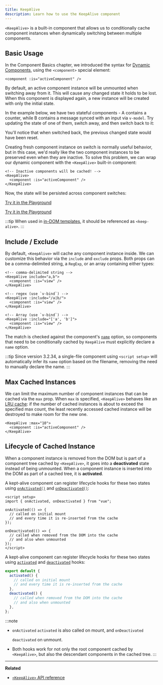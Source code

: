 ```yaml
---
title: KeepAlive
description: Learn how to use the KeepAlive component
---
```



`<KeepAlive>` is a built-in component that allows us to conditionally cache component instances when dynamically switching between multiple components.

## Basic Usage

In the Component Basics chapter, we introduced the syntax for [Dynamic Components](/guide/essentials/component-basics#dynamic-components), using the `<component>` special element:

```vue-html
<component :is="activeComponent" />
```

By default, an active component instance will be unmounted when switching away from it. This will cause any changed state it holds to be lost. When this component is displayed again, a new instance will be created with only the initial state.

In the example below, we have two stateful components - A contains a counter, while B contains a message synced with an input via `v-model`. Try updating the state of one of them, switch away, and then switch back to it:

<SwitchComponent />

You'll notice that when switched back, the previous changed state would have been reset.

Creating fresh component instance on switch is normally useful behavior, but in this case, we'd really like the two component instances to be preserved even when they are inactive. To solve this problem, we can wrap our dynamic component with the `<KeepAlive>` built-in component:

```vue-html
<!-- Inactive components will be cached! -->
<KeepAlive>
  <component :is="activeComponent" />
</KeepAlive>
```

Now, the state will be persisted across component switches:

<SwitchComponent use-KeepAlive />

<div class="composition-api">

[Try it in the Playground](https://play.vuejs.org/#eNqtUsFOwzAM/RWrl4IGC+cqq2h3RFw495K12YhIk6hJi1DVf8dJSllBaAJxi+2XZz8/j0lhzHboeZIl1NadMA4sd73JKyVaozsHI9hnJqV+feJHmODY6RZS/JEuiL1uTTEXtiREnnINKFeAcgZUqtbKOqj7ruPKwe6s2VVguq4UJXEynAkDx1sjmeMYAdBGDFBLZu2uShre6ioJeaxIduAyp0KZ3oF7MxwRHWsEQmC4bXXDJWbmxpjLBiZ7DwptMUFyKCiJNP/BWUbO8gvnA+emkGKIgkKqRrRWfh+Z8MIWwpySpfbxn6wJKMGV4IuSs0UlN1HVJae7bxYvBuk+2IOIq7sLnph8P9u5DJv5VfpWWLaGqTzwZTCOM/M0IaMvBMihd04ruK+lqF/8Ajxms8EFbCiJxR8khsP6ncQosLWnWV6a/kUf2nqu75Fby04chA0iPftaYryhz6NBRLjdtajpHZTWPio=)

</div>
<div class="options-api">

[Try it in the Playground](https://play.vuejs.org/#eNqtU8tugzAQ/JUVl7RKWveMXFTIseofcHHAiawasPxArRD/3rVNSEhbpVUrIWB3x7PM7jAkuVL3veNJmlBTaaFsVraiUZ22sO0alcNedw2s7kmIPHS1ABQLQDEBAMqWvwVQzffMSQuDz1aI6VreWpPCEBtsJppx4wE1s+zmNoIBNLdOt8cIjzut8XAKq3A0NAIY/QNveFEyi8DA8kZJZjlGALQWPVSSGfNYJjVvujIJeaxItuMyo6JVzoJ9VxwRmtUCIdDfNV3NJWam5j7HpPOY8BEYkwxySiLLP1AWkbK4oHzmXOVS9FFOSM3jhFR4WTNfRslcO54nSwJKcCD4RsnZmJJNFPXJEl8t88quOuc39fCrHalsGyWcnJL62apYNoq12UQ8DLEFjCMy+kKA7Jy1XQtPlRTVqx+Jx6zXOJI1JbH4jejg3T+KbswBzXnFlz9Tjes/V/3CjWEHDsL/OYNvdCE8Wu3kLUQEhy+ljh+brFFu)

</div>

:::tip
When used in [in-DOM templates](/guide/essentials/component-basics#in-dom-template-parsing-caveats), it should be referenced as `<keep-alive>`.
:::

## Include / Exclude

By default, `<KeepAlive>` will cache any component instance inside. We can customize this behavior via the `include` and `exclude` props. Both props can be a comma-delimited string, a `RegExp`, or an array containing either types:

```vue-html
<!-- comma-delimited string -->
<KeepAlive include="a,b">
  <component :is="view" />
</KeepAlive>

<!-- regex (use `v-bind`) -->
<KeepAlive :include="/a|b/">
  <component :is="view" />
</KeepAlive>

<!-- Array (use `v-bind`) -->
<KeepAlive :include="['a', 'b']">
  <component :is="view" />
</KeepAlive>
```

The match is checked against the component's [`name`](/api/options-misc#name) option, so components that need to be conditionally cached by `KeepAlive` must explicitly declare a `name` option.

:::tip
Since version 3.2.34, a single-file component using `<script setup>` will automatically infer its `name` option based on the filename, removing the need to manually declare the name.
:::

## Max Cached Instances

We can limit the maximum number of component instances that can be cached via the `max` prop. When `max` is specified, `<KeepAlive>` behaves like an [LRU cache](<https://en.wikipedia.org/wiki/Cache_replacement_policies#Least_recently_used_(LRU)>): if the number of cached instances is about to exceed the specified max count, the least recently accessed cached instance will be destroyed to make room for the new one.

```vue-html
<KeepAlive :max="10">
  <component :is="activeComponent" />
</KeepAlive>
```

## Lifecycle of Cached Instance

When a component instance is removed from the DOM but is part of a component tree cached by `<KeepAlive>`, it goes into a **deactivated** state instead of being unmounted. When a component instance is inserted into the DOM as part of a cached tree, it is **activated**.

<div class="composition-api">

A kept-alive component can register lifecycle hooks for these two states using [`onActivated()`](/api/composition-api-lifecycle#onactivated) and [`onDeactivated()`](/api/composition-api-lifecycle#ondeactivated):

```vue
<script setup>
import { onActivated, onDeactivated } from "vue";

onActivated(() => {
  // called on initial mount
  // and every time it is re-inserted from the cache
});

onDeactivated(() => {
  // called when removed from the DOM into the cache
  // and also when unmounted
});
</script>
```

</div>
<div class="options-api">

A kept-alive component can register lifecycle hooks for these two states using [`activated`](/api/options-lifecycle#activated) and [`deactivated`](/api/options-lifecycle#deactivated) hooks:

```js
export default {
  activated() {
    // called on initial mount
    // and every time it is re-inserted from the cache
  },
  deactivated() {
    // called when removed from the DOM into the cache
    // and also when unmounted
  },
};
```

</div>

:::note

- <span class="composition-api">`onActivated`</span>
  <span class="options-api">`activated`</span> is also called on mount, and <span class="composition-api">`onDeactivated`</span>

  <span class="options-api">`deactivated`</span> on unmount.

- Both hooks work for not only the root component cached by `<KeepAlive>`, but also the descendant components in the cached tree.
  :::

---

**Related**

- [`<KeepAlive>` API reference](/api/built-in-components#keepalive)
